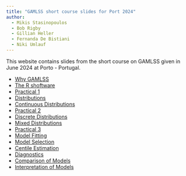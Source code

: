 ```yaml
---
title: "GAMLSS short course slides for Port 2024"
author:
  - Mikis Stasinopoulos
  - Bob Rigby
  - Gillian Heller
  - Fernanda De Bistiani  
  - Niki Umlauf  
---
```


This website contains slides from the short course on GAMLSS given in June 2024 at Porto - Portugal.

-   [Why GAMLSS](Why_GAMLSS.qmd)
-   [The R shoftware](TheRsoftware.qmd)
-   [Practical 1](Practical_1.qmd)
-   [Distributions](Distributions.qmd)
-   [Continuous Distributions](Continuous_Distributions.qmd)
-   [Practical 2](Practical_2.qmd)
-   [Discrete Distributions](Discrete_Distributions.qmd)
-   [Mixed Distributions](Mixed_Distributions.qmd)
-   [Practical 3](Practical_3.qmd)
-   [Model Fitting](fitting.qmd)
-   [Model Selection](select.qmd)
-   [Centile Estimation](Centiles.qmd)
-   [Diagnostics](diagnostics.qmd)
-   [Comparison of Models](comparison.qmd)
-   [Interpretation of Models](Interpret.qmd)
